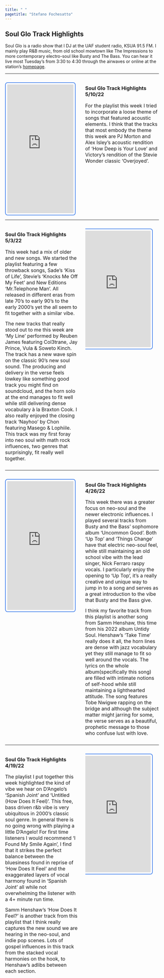 ```yaml
---
title: " "
pagetitle: "Stefano Fochesatto"
---
```


<link rel="stylesheet" href="styles.css" type="text/css">
<link rel="stylesheet" href="academicicons/css/academicons.min.css"/>


## Soul Glo Track Highlights
Soul Glo is a radio show that I DJ at the UAF student radio, KSUA 91.5 FM. I mainly play R&B music, from old school mowtown like The Impressions to more contemporary electro-soul like Busty and The Bass. You can hear it live most Tuesday's from 3:30 to 4:30 through the airwaves or online at the station's [homepage](https://www.ksuaradio.com/). 

---


:::::::::::::: {.columns}
::: {.column width="50%"}

 <iframe src="https://open.spotify.com/embed/playlist/7CQJSA0RuuEv2XCcKmVwNg?utm_source=generator" width="90%" height="420" frameborder="0" allowtransparency="true" allow="encrypted-media" style="border: 2px solid #4582ec;
                                                border-radius: 4px; 
                                                padding: 5px; 
                                                border-radius: 8px; 
                                                margin-right: 20px" align="left"></iframe>
 
:::
::: {.column width="50%"}
### Soul Glo Track Highlights 5/10/22
<font size='3'>
For the playlist this week I tried to incorporate a loose theme of songs that featured acoustic elements. I think that the tracks that most embody the theme this week are PJ Morton and Alex Isley's acoustic rendition of 'How Deep is Your Love' and Victory's rendition of the Stevie Wonder classic 'Overjoyed'. 
</font>
:::
::::::::::::::

---

:::::::::::::: {.columns}
::: {.column width="50%"}

### Soul Glo Track Highlights 5/3/22
<font size='3'>
This week had a mix of older and new songs. We started the playlist featuring a few throwback songs, Sade's 'Kiss of Life', Stevie's 'Knocks Me Off My Feet' and New Editions 'Mr.Telephone Man'. All released in different eras from late 70's to early 90's to the early 2000's yet the all seem to fit together with a similar vibe. 

The new tracks that really stood out to me this week are 'My Line' performed by Reuben James featuring Col3trane, Jay Prince, Vula & Soweto Kinch. The track has a new wave spin on the classic 90's new soul sound. The producing and delivery in the verse feels lowkey like something good track you might find on soundcloud, and the horn solo at the end manages to fit well while still delivering dense vocabulary à la Braxton Cook. I also really enjoyed the closing track 'Nayhoo' by Chon featuring Masego & Lophiile. This track was my first foray into neo soul with math rock influences, two genres that surprisingly, fit really well together. 
</font>
:::
::: {.column width="50%"}
 <iframe src="https://open.spotify.com/embed/playlist/2B4DgbCnjeVKm10CvLzUcN?utm_source=generator" width="90%" height="380" frameborder="0" allowtransparency="true" allow="encrypted-media" style="border: 2px solid #4582ec;
                                                border-radius: 4px; 
                                                padding: 5px; 
                                                border-radius: 8px; 
                                                margin-right: 20px" align="right"></iframe>
:::
::::::::::::::


---





:::::::::::::: {.columns}
::: {.column width="50%"}

 <iframe src="https://open.spotify.com/embed/playlist/4MOjwokFHXOvqML0Z4Nugi" width="90%" height="420" frameborder="0" allowtransparency="true" allow="encrypted-media" style="border: 2px solid #4582ec;
                                                border-radius: 4px; 
                                                padding: 5px; 
                                                border-radius: 8px; 
                                                margin-right: 20px" align="left"></iframe>
 
:::
::: {.column width="50%"}
### Soul Glo Track Highlights 4/26/22
<font size='3'>
This week there was a greater focus on neo-soul and the newer electronic influences. I played several tracks from Busty and the Bass' sophomore album 'Uncommon Good'. Both 'Up Top' and 'Things Change' have that electric neo-soul feel, while still maintaining an old school vibe with the lead singer, Nick Ferraro raspy vocals. I particularly enjoy the opening to 'Up Top', it's a really creative and unique way to jump in to a song and serves as a great introduction to the vibe that Busty and the Bass give. 

I think my favorite track from this playlist is another song from Samm Henshaw, this time from his 2022 album Untidy Soul. Henshaw's 'Take Time' really does it all, the horn lines are dense with jazz vocabulary yet they still manage to fit so well around the vocals. The lyrics on the whole album(specifically this song) are filled with intimate notions of self-hood while still maintaining a lighthearted attitude. The song features Tobe Nwigwe rapping on the bridge and although the subject matter might jarring for some, the verse serves as a beautiful, prophetic message to those who confuse lust with love. 
</font>
:::
::::::::::::::
---


:::::::::::::: {.columns}
::: {.column width="50%"}

### Soul Glo Track Highlights 4/19/22
<font size='3'>
The playlist I put together this week highlighted the kind of vibe we hear on D'Angelo's 'Spanish Joint' and 'Untitled (How Does It Feel)'. This free, bass driven r&b vibe is very ubiquitous in 2000's classic soul genre. In general there is no going wrong with playing a little D'Angelo! For first time listeners I would recommend 'I Found My Smile Again', I find that it strikes the perfect balance between the bluesiness found in reprise of 'How Does It Feel' and the exaggerated layers of vocal harmony found in 'Spanish Joint' all while not overwhelming the listener with a 4+ minute run time.

Samm Henshaw's 'How Does It Feel?' is another track from this playlist that I think really captures the new sound we are hearing in the neo-soul, and indie pop scenes. Lots of gospel influences in this track from the stacked vocal harmonies on the hook, to Henshaw's adlibs between each section.   
</font>
:::
::: {.column width="50%"}
 <iframe src="https://open.spotify.com/embed/playlist/4TKZVkkfEWARHU7nt4LvRW" width="90%" height="380" frameborder="0" allowtransparency="true" allow="encrypted-media" style="border: 2px solid #4582ec;
                                                border-radius: 4px; 
                                                padding: 5px; 
                                                border-radius: 8px; 
                                                margin-right: 20px" align="right"></iframe>
:::
::::::::::::::





